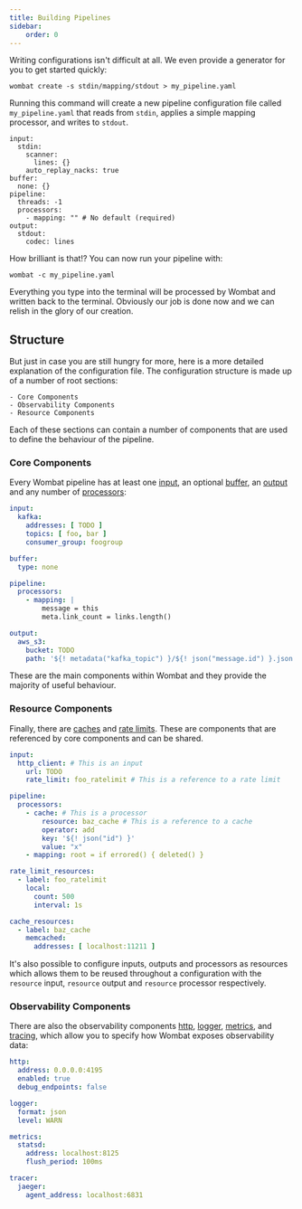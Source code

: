 ```yaml
---
title: Building Pipelines
sidebar:
    order: 0
---
```


Writing configurations isn't difficult at all. We even provide a generator for you to get started quickly:

```shell
wombat create -s stdin/mapping/stdout > my_pipeline.yaml
```

Running this command will create a new pipeline configuration file called `my_pipeline.yaml` that reads from `stdin`,
applies a simple mapping processor, and writes to `stdout`.

```shell
input:
  stdin:
    scanner:
      lines: {}
    auto_replay_nacks: true
buffer:
  none: {}
pipeline:
  threads: -1
  processors:
    - mapping: "" # No default (required)
output:
  stdout:
    codec: lines
```

How brilliant is that!? You can now run your pipeline with:

```shell
wombat -c my_pipeline.yaml
```

Everything you type into the terminal will be processed by Wombat and written back to the terminal. Obviously our job
is done now and we can relish in the glory of our creation.

## Structure

But just in case you are still hungry for more, here is a more detailed explanation of the configuration file. The
configuration structure is made up of a number of root sections:

    - Core Components
    - Observability Components
    - Resource Components

Each of these sections can contain a number of components that are used to define the behaviour of the pipeline.

### Core Components

Every Wombat pipeline has at least one [input](input), an optional [buffer](buffer), an [output](output) and any
number of [processors](processors):

```yaml
input:
  kafka:
    addresses: [ TODO ]
    topics: [ foo, bar ]
    consumer_group: foogroup

buffer:
  type: none

pipeline:
  processors:
    - mapping: |
        message = this
        meta.link_count = links.length()

output:
  aws_s3:
    bucket: TODO
    path: '${! metadata("kafka_topic") }/${! json("message.id") }.json'
```

These are the main components within Wombat and they provide the majority of useful behaviour.

### Resource Components

Finally, there are [caches](cache) and [rate limits](rate_limit). These are components that are referenced by core
components and can be shared.

```yaml
input:
  http_client: # This is an input
    url: TODO
    rate_limit: foo_ratelimit # This is a reference to a rate limit

pipeline:
  processors:
    - cache: # This is a processor
        resource: baz_cache # This is a reference to a cache
        operator: add
        key: '${! json("id") }'
        value: "x"
    - mapping: root = if errored() { deleted() }

rate_limit_resources:
  - label: foo_ratelimit
    local:
      count: 500
      interval: 1s

cache_resources:
  - label: baz_cache
    memcached:
      addresses: [ localhost:11211 ]
```

It's also possible to configure inputs, outputs and processors as resources which allows them to be reused throughout a
configuration with the `resource` input, `resource` output and `resource` processor respectively.

### Observability Components

There are also the observability components [http](/pipelines/observe/http), [logger](/pipelines/observe/logger), [metrics](/pipelines/observe/metrics), and [tracing](/pipelines/observe/tracers),
which allow you to specify how Wombat exposes observability data:

```yaml
http:
  address: 0.0.0.0:4195
  enabled: true
  debug_endpoints: false

logger:
  format: json
  level: WARN

metrics:
  statsd:
    address: localhost:8125
    flush_period: 100ms

tracer:
  jaeger:
    agent_address: localhost:6831
```

